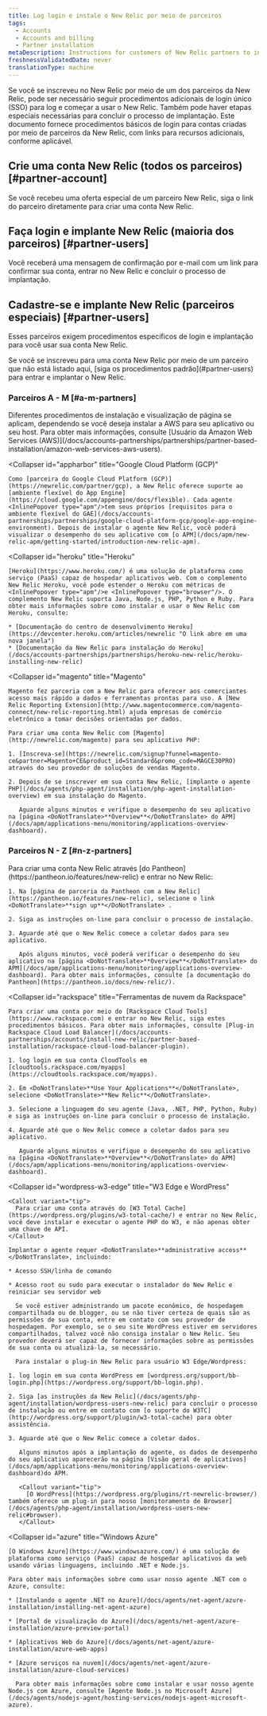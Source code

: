 ```yaml
---
title: Log login e instale o New Relic por meio de parceiros
tags:
  - Accounts
  - Accounts and billing
  - Partner installation
metaDescription: Instructions for customers of New Relic partners to install New Relic through the partner and view New Relic page data.
freshnessValidatedDate: never
translationType: machine
---
```


Se você se inscreveu no New Relic por meio de um dos parceiros da New Relic, pode ser necessário seguir procedimentos adicionais de login único (SSO) para log e começar a usar o New Relic. Também pode haver etapas especiais necessárias para concluir o processo de implantação. Este documento fornece procedimentos básicos de login para contas criadas por meio de parceiros da New Relic, com links para recursos adicionais, conforme aplicável.

## Crie uma conta New Relic (todos os parceiros) [#partner-account]

Se você recebeu uma oferta especial de um parceiro New Relic, siga o link do parceiro diretamente para criar uma conta New Relic.

## Faça login e implante New Relic (maioria dos parceiros) [#partner-users]

Você receberá uma mensagem de confirmação por e-mail com um link para confirmar sua conta, entrar no New Relic e concluir o processo de implantação.

## Cadastre-se e implante New Relic (parceiros especiais) [#partner-users]

Esses parceiros exigem procedimentos específicos de login e implantação para você usar sua conta New Relic.

<Callout variant="tip">
  Se você se inscreveu para uma conta New Relic por meio de um parceiro que não está listado aqui, [siga os procedimentos padrão](#partner-users) para entrar e implantar o New Relic.
</Callout>

### Parceiros A - M [#a-m-partners]

<CollapserGroup>
  <Collapser
    id="aws"
    title="Amazon Web Services (AWS)"
  >
    Diferentes procedimentos de instalação e visualização de página se aplicam, dependendo se você deseja instalar a AWS para seu aplicativo ou seu host. Para obter mais informações, consulte [Usuário da Amazon Web Services (AWS)](/docs/accounts-partnerships/partnerships/partner-based-installation/amazon-web-services-aws-users).
  </Collapser>

  <Collapser
    id="appharbor"
    title="Google Cloud Platform (GCP)"
  >
    Como [parceira do Google Cloud Platform (GCP)](https://newrelic.com/partner/gcp), a New Relic oferece suporte ao [ambiente flexível do App Engine](https://cloud.google.com/appengine/docs/flexible). Cada agente <InlinePopover type="apm"/>tem seus próprios [requisitos para o ambiente flexível do GAE](/docs/accounts-partnerships/partnerships/google-cloud-platform-gcp/google-app-engine-environment). Depois de instalar o agente New Relic, você poderá visualizar o desempenho do seu aplicativo com [o APM](/docs/apm/new-relic-apm/getting-started/introduction-new-relic-apm).
  </Collapser>

  <Collapser
    id="heroku"
    title="Heroku"
  >
    [Heroku](https://www.heroku.com/) é uma solução de plataforma como serviço (PaaS) capaz de hospedar aplicativos web. Com o complemento New Relic Heroku, você pode estender o Heroku com métricas de <InlinePopover type="apm"/>e <InlinePopover type="browser"/>. O complemento New Relic suporta Java, Node.js, PHP, Python e Ruby. Para obter mais informações sobre como instalar e usar o New Relic com Heroku, consulte:

    * [Documentação do centro de desenvolvimento Heroku](https://devcenter.heroku.com/articles/newrelic "O link abre em uma nova janela")
    * [Documentação da New Relic para instalação do Heroku](/docs/accounts-partnerships/partnerships/heroku-new-relic/heroku-installing-new-relic)
  </Collapser>

  <Collapser
    id="magento"
    title="Magento"
  >
    Magento fez parceria com a New Relic para oferecer aos comerciantes acesso mais rápido a dados e ferramentas prontas para uso. A [New Relic Reporting Extension](http://www.magentocommerce.com/magento-connect/new-relic-reporting.html) ajuda empresas de comércio eletrônico a tomar decisões orientadas por dados.

    Para criar uma conta New Relic com [Magento](http://newrelic.com/magento) para seu aplicativo PHP:

    1. [Inscreva-se](https://newrelic.com/signup?funnel=magento-ce&partner=Magento+CE&product_id=Standard&promo_code=MAGCE30PRO) através do seu provedor de soluções de vendas Magento.

    2. Depois de se inscrever em sua conta New Relic, [implante o agente PHP](/docs/agents/php-agent/installation/php-agent-installation-overview) em sua instalação do Magento.

       Aguarde alguns minutos e verifique o desempenho do seu aplicativo na [página <DoNotTranslate>**Overview**</DoNotTranslate> do APM](/docs/apm/applications-menu/monitoring/applications-overview-dashboard).
  </Collapser>
</CollapserGroup>

### Parceiros N - Z [#n-z-partners]

<CollapserGroup>
  <Collapser
    id="network-redux"
    title="Pantheon"
  >
    Para criar uma conta New Relic através [do Pantheon](https://pantheon.io/features/new-relic) e entrar no New Relic:

    1. Na [página de parceria da Pantheon com a New Relic](https://pantheon.io/features/new-relic), selecione o link <DoNotTranslate>**sign up**</DoNotTranslate> .

    2. Siga as instruções on-line para concluir o processo de instalação.

    3. Aguarde até que o New Relic comece a coletar dados para seu aplicativo.

       Após alguns minutos, você poderá verificar o desempenho do seu aplicativo na [página <DoNotTranslate>**Overview**</DoNotTranslate> do APM](/docs/apm/applications-menu/monitoring/applications-overview-dashboard). Para obter mais informações, consulte [a documentação do Pantheon](https://pantheon.io/docs/new-relic/).
  </Collapser>

  <Collapser
    id="rackspace"
    title="Ferramentas de nuvem da Rackspace"
  >
    Para criar uma conta por meio do [Rackspace Cloud Tools](https://www.rackspace.com) e entrar no New Relic, siga estes procedimentos básicos. Para obter mais informações, consulte [Plug-in Rackspace Cloud Load Balancer](/docs/accounts-partnerships/accounts/install-new-relic/partner-based-installation/rackspace-cloud-load-balancer-plugin).

    1. log login em sua conta CloudTools em [cloudtools.rackspace.com/myapps](https://cloudtools.rackspace.com/myapps).

    2. Em <DoNotTranslate>**Use Your Applications**</DoNotTranslate>, selecione <DoNotTranslate>**New Relic**</DoNotTranslate>.

    3. Selecione a linguagem do seu agente (Java, .NET, PHP, Python, Ruby) e siga as instruções on-line para concluir o processo de instalação.

    4. Aguarde até que o New Relic comece a coletar dados para seu aplicativo.

       Aguarde alguns minutos e verifique o desempenho do seu aplicativo na [página <DoNotTranslate>**Overview**</DoNotTranslate> do APM](/docs/apm/applications-menu/monitoring/applications-overview-dashboard).
  </Collapser>

  <Collapser
    id="wordpress-w3-edge"
    title="W3 Edge e WordPress"
  >
    <Callout variant="tip">
      Para criar uma conta através do [W3 Total Cache](https://wordpress.org/plugins/w3-total-cache/) e entrar no New Relic, você deve instalar e executar o agente PHP do W3, e não apenas obter uma chave de API.
    </Callout>

    Implantar o agente requer <DoNotTranslate>**administrative access**</DoNotTranslate>, incluindo:

    * Acesso SSH/linha de comando

    * Acesso root ou sudo para executar o instalador do New Relic e reiniciar seu servidor web

      Se você estiver administrando um pacote econômico, de hospedagem compartilhada ou de blogger, ou se não tiver certeza de quais são as permissões de sua conta, entre em contato com seu provedor de hospedagem. Por exemplo, se o seu site WordPress estiver em servidores compartilhados, talvez você não consiga instalar o New Relic. Seu provedor deverá ser capaz de fornecer informações sobre as permissões de sua conta ou atualizá-la, se necessário.

      Para instalar o plug-in New Relic para usuário W3 Edge/Wordpress:

    1. log login em sua conta WordPress em [wordpress.org/support/bb-login.php](https://wordpress.org/support/bb-login.php).

    2. Siga [as instruções da New Relic](/docs/agents/php-agent/installation/wordpress-users-new-relic) para concluir o processo de instalação ou entre em contato com [o suporte do W3TC](http://wordpress.org/support/plugin/w3-total-cache) para obter assistência.

    3. Aguarde até que o New Relic comece a coletar dados.

       Alguns minutos após a implantação do agente, os dados de desempenho do seu aplicativo aparecerão na página [Visão geral de aplicativos](/docs/apm/applications-menu/monitoring/applications-overview-dashboard)do APM.

       <Callout variant="tip">
         [O WordPress](https://wordpress.org/plugins/rt-newrelic-browser/) também oferece um plug-in para nosso [monitoramento de Browser](/docs/agents/php-agent/installation/wordpress-users-new-relic#browser).
       </Callout>
  </Collapser>

  <Collapser
    id="azure"
    title="Windows Azure"
  >
    [O Windows Azure](https://www.windowsazure.com/) é uma solução de plataforma como serviço (PaaS) capaz de hospedar aplicativos da web usando várias linguagens, incluindo .NET e Node.js.

    Para obter mais informações sobre como usar nosso agente .NET com o Azure, consulte:

    * [Instalando o agente .NET no Azure](/docs/agents/net-agent/azure-installation/installing-net-agent-azure)

    * [Portal de visualização do Azure](/docs/agents/net-agent/azure-installation/azure-preview-portal)

    * [Aplicativos Web do Azure](/docs/agents/net-agent/azure-installation/azure-web-apps)

    * [Azure serviços na nuvem](/docs/agents/net-agent/azure-installation/azure-cloud-services)

      Para obter mais informações sobre como instalar e usar nosso agente Node.js com Azure, consulte [Agente Node.js no Microsoft Azure](/docs/agents/nodejs-agent/hosting-services/nodejs-agent-microsoft-azure).
  </Collapser>
</CollapserGroup>